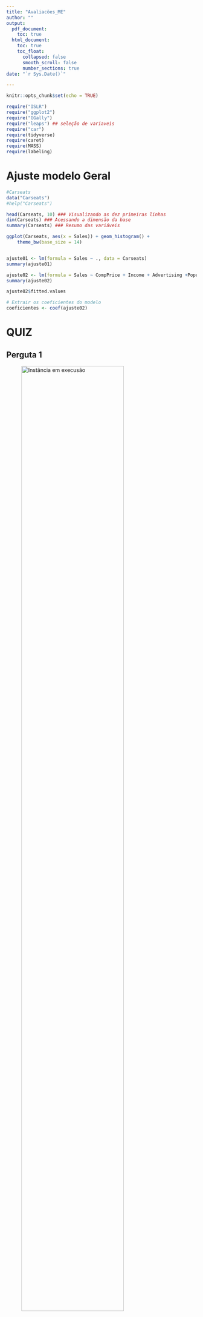 ```yaml
---
title: "Avaliacões_ME"
author: ""
output:
  pdf_document:
    toc: true
  html_document:
    toc: true
    toc_float:
      collapsed: false
      smooth_scroll: false
      number_sections: true
date: "`r Sys.Date()`"

---
```


```r
knitr::opts_chunk$set(echo = TRUE)

require("ISLR")
require("ggplot2")
require("GGally")
require("leaps") ## seleção de variaveis
require("car")
require(tidyverse)
require(caret)
require(MASS)
require(labeling)

```

# Ajuste modelo Geral

```r
#Carseats
data("Carseats") 
#help("Carseats")

head(Carseats, 10) ### Visualizando as dez primeiras linhas
dim(Carseats) ### Acessando a dimensão da base
summary(Carseats) ### Resumo das variáveis

ggplot(Carseats, aes(x = Sales)) + geom_histogram() +
    theme_bw(base_size = 14)


ajuste01 <- lm(formula = Sales ~ ., data = Carseats)
summary(ajuste01)

ajuste02 <- lm(formula = Sales ~ CompPrice + Income + Advertising +Population +Price +ShelveLoc + Age + Education +Urban +US, data = Carseats)
summary(ajuste02)

ajuste02$fitted.values 

# Extrair os coeficientes do modelo
coeficientes <- coef(ajuste02)

```

# QUIZ 

## Perguta 1

![Instância em execusão](~/Imagens/Captura de tela de 2024-09-27 18-18-09.png "Pergunta 1"){width=80%}

```r
### 1

# Criar um data frame com os valores fornecidos para prever
novos_valores <- data.frame(
  CompPrice = 125,
  Income = 80,
  Advertising = 0,
  Population = 300,
  Price = 125,
  ShelveLoc = 'Good',  # ShelveLoc é uma variável categórica
  Age = 60,
  Education = 15,
  Urban = 'No',        # Urban é uma variável categórica
  US = 'Yes'           # US é uma variável categórica
)

# Prever o número de vendas ajustado pelo modelo
predicao <- predict(ajuste02, newdata = novos_valores)
predicao
```

## Perguta 2

![Instância em execusão](~/Imagens/Captura de tela de 2024-09-27 18-21-33.png "Pergunta 1"){width=80%}

```r
### 2

# Resíduos ordinários
residuos_ordinarios <- residuals(ajuste02)

# Primeiro resíduo ordinário (primeira observação)
residuo_ordinario_primeira_obs <- residuos_ordinarios[1]
residuo_ordinario_primeira_obs
 
# Resíduos studentizados
residuos_studentizados <- rstudent(ajuste02)

# Primeiro resíduo studentizado (primeira observação)
residuo_studentizado_primeira_obs <- residuos_studentizados[1]
residuo_studentizado_primeira_obs
```

## Perguta 3

![Instância em execusão](~/Imagens/Captura de tela de 2024-09-27 18-24-19.png "Pergunta 1"){width=80%}

```r
### 3

# Coeficiente para CompPrice
coef_compprice <- coeficientes["CompPrice"]

# Aumento em Sales para um aumento de 10 unidades em CompPrice
K <- coef_compprice * 10
K
```

## Perguta 4

![Instância em execusão](~/Imagens/Captura de tela de 2024-09-27 18-26-10.png "Pergunta 1"){width=80%}

```r
### 4 

# Extrair os coeficientes do modelo
coeficientes <- coef(ajuste02)

# Coeficiente para ShelveLocGood
coef_good <- coeficientes["ShelveLocGood"]
```

## Perguta 5

![Instância em execusão](~/Imagens/Captura de tela de 2024-09-27 18-28-30.png "Pergunta 1"){width=80%}

```r
### 5

# Coeficiente para ShelveLocMedium
coef_medium <- coeficientes["ShelveLocMedium"]

# Calcular a diferença entre Good e Medium
K <- coef_good - coef_medium
K
```

## Perguta 6

![Instância em execusão](~/Imagens/Captura de tela de 2024-09-27 18-38-10.png "Pergunta 1"){width=80%}

```r
# Intervalo de confiança de 99% para os coeficientes
confint(ajuste02, level = 0.99)
```

## Perguta 7

![Instância em execusão](~/Imagens/Captura de tela de 2024-09-27 18-41-16.png "Pergunta 1"){width=80%}

```r
# Criar o data frame com os valores das variáveis explicativas
novos_valores <- data.frame(
  CompPrice = 125,
  Income = 80,
  Advertising = 0,
  Population = 300,
  Price = 125,
  ShelveLoc = 'Good',
  Age = 60,
  Education = 15,
  Urban = 'No',
  US = 'Yes'
)

# Prever o número esperado de vendas com intervalo de confiança de 95%
previsao <- predict(ajuste02, newdata = novos_valores, interval = "confidence", level = 0.95)

# Exibir o resultado da previsão com o intervalo de confiança
previsao

```

## Perguta 8

![Instância em execusão](~/Imagens/Captura de tela de 2024-09-27 18-43-19.png "Pergunta 1"){width=80%}

```r
# Criar o data frame com os valores das variáveis explicativas
novos_valores <- data.frame(
  CompPrice = 125,
  Income = 80,
  Advertising = 0,
  Population = 300,
  Price = 125,
  ShelveLoc = 'Good',
  Age = 60,
  Education = 15,
  Urban = 'No',
  US = 'Yes'
)
# Prever o número esperado de vendas com intervalo de predição de 95%
predicao <- predict(ajuste02, newdata = novos_valores, interval = "prediction", level = 0.95)

# Exibir o resultado da predição com o intervalo de predição
predicao

```

## Perguta 9

![Instância em execusão](~/Imagens/Captura de tela de 2024-09-27 18-45-24.png "Pergunta 1"){width=80%}

```r
summary(ajuste02)

```

## Perguta 10

![Instância em execusão](~/Imagens/Captura de tela de 2024-09-27 18-51-05.png "Pergunta 1"){width=80%}

```r
# Seleção backward usando AIC
modelo_aic <- step(ajuste02, direction = "backward", criterion = "AIC")

# Resumo do modelo resultante
summary(modelo_aic)

# Seleção backward usando BIC
modelo_bic <- step(ajuste02, direction = "backward", criterion = "BIC")

# Resumo do modelo resultante
summary(modelo_bic)
```

## Perguta 11

![Instância em execusão](~/Imagens/Captura de tela de 2024-09-27 18-52-22.png "Pergunta 1"){width=80%}

```r
# Seleção backward usando AIC
modelo_aic <- step(ajuste02, direction = "forward", criterion = "AIC")

# Resumo do modelo resultante
summary(modelo_aic)

# Seleção backward usando BIC
modelo_bic <- step(ajuste02, direction = "forward", criterion = "BIC")

# Resumo do modelo resultante
summary(modelo_bic)
```

## Perguta 12

![Instância em execusão](~/Imagens/Captura de tela de 2024-09-27 18-59-28.png "Pergunta 1"){width=80%}

```r
# Resumo do modelo
resumo <- summary(ajuste02)

# Obter o valor de R^2
r_squared <- resumo$r.squared

# Calcular K%
K <- r_squared * 100
K
```

## Perguta 13

![Instância em execusão](~/Imagens/Captura de tela de 2024-09-27 19-00-01.png "Pergunta 1"){width=80%}

```r

### não é conta

```




